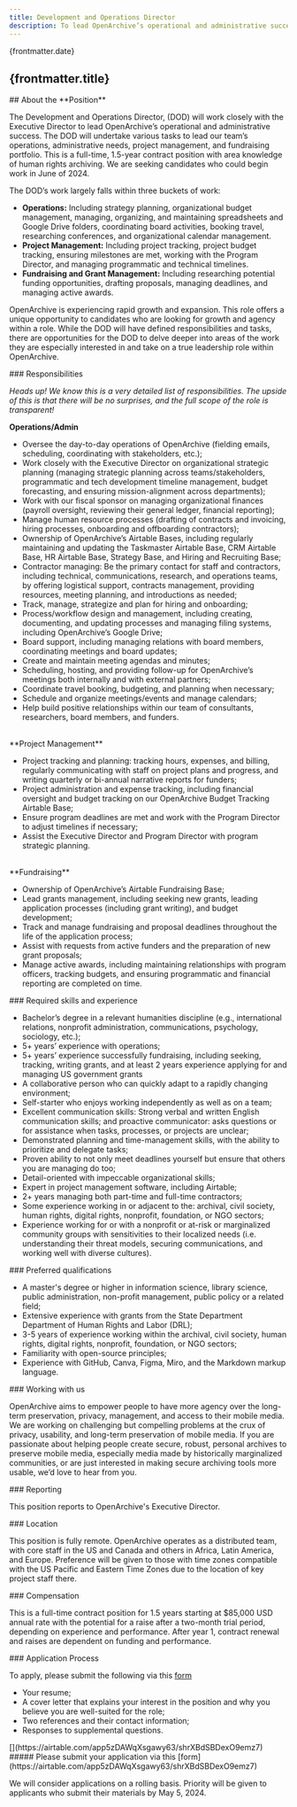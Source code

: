```yaml
---
title: Development and Operations Director
description: To lead OpenArchive’s operational and administrative success, we’re seeking a Development and Operations Director who will lead our team’s operations, administrative needs, project management, and fundraising portfolio.
---
```



<JobHeaderSection>
{frontmatter.date}

## {frontmatter.title}

</JobHeaderSection>

<AboutSection />

<AboutPositionSection>
## About the **Position**

The Development and Operations Director, (DOD) will work closely with the Executive Director to lead OpenArchive’s operational and administrative success. The DOD will undertake various tasks to lead our team’s operations, administrative needs, project management, and fundraising portfolio. This is a full-time, 1.5-year contract position with area knowledge of human rights archiving. We are seeking candidates who could begin work in June of 2024.

The DOD’s work largely falls within three buckets of work:

- **Operations:** Including strategy planning, organizational budget management, managing, organizing, and maintaining spreadsheets and Google Drive folders, coordinating board activities, booking travel, researching conferences, and organizational calendar management.
- **Project Management:** Including project tracking, project budget tracking, ensuring milestones are met, working with the Program Director, and managing programmatic and technical timelines.
- **Fundraising and Grant Management:** Including researching potential funding opportunities, drafting proposals, managing deadlines, and managing active awards.

OpenArchive is experiencing rapid growth and expansion. This role offers a unique opportunity to candidates who are looking for growth and agency within a role. While the DOD will have defined responsibilities and tasks, there are opportunities for the DOD to delve deeper into areas of the work they are especially interested in and take on a true leadership role within OpenArchive.

</AboutPositionSection>

<DetailsSection>
<DetailItem>
### Responsibilities

_Heads up! We know this is a very detailed list of responsibilities. The upside of this is that there will be no surprises, and the full scope of the role is transparent!_

**Operations/Admin**

- Oversee the day-to-day operations of OpenArchive (fielding emails, scheduling, coordinating with stakeholders, etc.);
- Work closely with the Executive Director on organizational strategic planning (managing strategic planning across teams/stakeholders, programmatic and tech development timeline management, budget forecasting, and ensuring mission-alignment across departments);
- Work with our fiscal sponsor on managing organizational finances (payroll oversight, reviewing their general ledger, financial reporting); 
- Manage human resource processes (drafting of contracts and invoicing, hiring processes, onboarding and offboarding contractors);
- Ownership of OpenArchive’s Airtable Bases, including regularly maintaining and updating the Taskmaster Airtable Base, CRM Airtable Base, HR Airtable Base, Strategy Base, and Hiring and Recruiting Base; 
- Contractor managing: Be the primary contact for staff and contractors, including technical, communications, research, and operations teams, by offering logistical support, contracts management, providing resources, meeting planning, and introductions as needed;
- Track, manage, strategize and plan for hiring and onboarding;
- Process/workflow design and management, including creating, documenting, and updating processes and managing filing systems, including OpenArchive’s Google Drive;
- Board support, including managing relations with board members, coordinating meetings and board updates;
- Create and maintain meeting agendas and minutes;
- Scheduling, hosting, and providing follow-up for OpenArchive’s meetings both internally and with external partners;
- Coordinate travel booking, budgeting, and planning when necessary;
- Schedule and organize meetings/events and manage calendars;
- Help build positive relationships within our team of consultants, researchers, board members, and funders.
  
<br />
**Project Management**

- Project tracking and planning: tracking hours, expenses, and billing, regularly communicating with staff on project plans and progress, and writing quarterly or bi-annual narrative reports for funders;
- Project administration and expense tracking, including financial oversight and budget tracking on our OpenArchive Budget Tracking Airtable Base;
- Ensure program deadlines are met and work with the Program Director to adjust timelines if necessary;
- Assist the Executive Director and Program Director with program strategic planning.  

<br />
**Fundraising**

- Ownership of OpenArchive’s Airtable Fundraising Base;
- Lead grants management, including seeking new grants, leading application processes (including grant writing), and budget development;
- Track and manage fundraising and proposal deadlines throughout the life of the application process;
- Assist with requests from active funders and the preparation of new grant proposals;
- Manage active awards, including maintaining relationships with program officers, tracking budgets, and ensuring programmatic and financial reporting are completed on time.

</DetailItem>
<DetailItem>
### Required skills and experience

- Bachelor’s degree in a relevant humanities discipline (e.g., international relations, nonprofit administration, communications, psychology, sociology, etc.); 
- 5+ years’ experience with operations;
- 5+ years’ experience successfully fundraising, including seeking, tracking, writing grants, and at least 2 years experience applying for and managing US government grants
- A collaborative person who can quickly adapt to a rapidly changing environment;
- Self-starter who enjoys working independently as well as on a team;
- Excellent communication skills: Strong verbal and written English communication skills; and proactive communicator: asks questions or for assistance when tasks, processes, or projects are unclear;
- Demonstrated planning and time-management skills, with the ability to prioritize and delegate tasks;
- Proven ability to not only meet deadlines yourself but ensure that others you are managing do too;
- Detail-oriented with impeccable organizational skills;
- Expert in project management software, including Airtable;
- 2+ years managing both part-time and full-time contractors; 
- Some experience working in or adjacent to the: archival, civil society, human rights, digital rights, nonprofit, foundation, or NGO sectors;
- Experience working for or with a nonprofit or at-risk or marginalized community groups with sensitivities to their localized needs (i.e. understanding their threat models, securing communications, and working well with diverse cultures).

</DetailItem>
<DetailItem>
### Preferred qualifications

- A master's degree or higher in information science, library science, public administration, non-profit management, public policy or a related field;
- Extensive experience with grants from the State Department Department of Human Rights and Labor (DRL);
- 3-5 years of experience working within the archival, civil society, human rights, digital rights, nonprofit, foundation, or NGO sectors;
- Familiarity with open-source principles;
- Experience with GitHub, Canva, Figma, Miro, and the Markdown markup language.


</DetailItem>
<DetailItem>
  ### Working with us

OpenArchive aims to empower people to have more agency over the long-term preservation, privacy, management, and access to their mobile media. We are working on challenging but compelling problems at the crux of privacy, usability, and long-term preservation of mobile media. If you are passionate about helping people create secure, robust, personal archives to preserve mobile media, especially media made by historically marginalized communities, or are just interested in making secure archiving tools more usable, we’d love to hear from you.

</DetailItem>
<DetailItem>
  ### Reporting

This position reports to OpenArchive's Executive Director.

</DetailItem>
<DetailItem>
  ### Location

This position is fully remote. OpenArchive operates as a distributed team, with core staff in the US and Canada and others in Africa, Latin America, and Europe. Preference will be given to those with time zones compatible with the US Pacific and Eastern Time Zones due to the location of key project staff there.

</DetailItem>
<DetailItem>
  ### Compensation

This is a full-time contract position for 1.5 years starting at $85,000 USD annual rate with the potential for a raise after a two-month trial period, depending on experience and performance. After year 1, contract renewal and raises are dependent on funding and performance.

</DetailItem>
<DetailItem>
  ### Application Process

To apply, please submit the following via this [form](https://airtable.com/app5zDAWqXsgawy63/shrXBdSBDexO9emz7)
                                                      
- Your resume;
- A cover letter that explains your interest in the position and why you believe you are well-suited for the role;
- Two references and their contact information;
- Responses to supplemental questions.




</DetailItem>
<ContactBox>
[](https://airtable.com/app5zDAWqXsgawy63/shrXBdSBDexO9emz7)
##### Please submit your application via this [form](https://airtable.com/app5zDAWqXsgawy63/shrXBdSBDexO9emz7)

We will consider applications on a rolling basis. Priority will be given to applicants who submit their materials by May 5, 2024.
</ContactBox>
</DetailsSection>

<DiverseSection />

